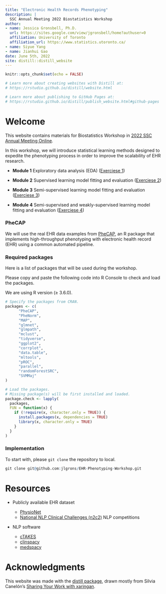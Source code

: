 ```yaml
---
title: "Electronic Health Records Phenotyping"
description: |
  SSC Annual Meeting 2022 Biostatistics Workshop
author: 
- name: Jessica Gronsbell, Ph.D.
  url: https://sites.google.com/view/jgronsbell/home?authuser=0
  affiliation: University of Toronto
  affiliation_url: https://www.statistics.utoronto.ca/
- name: Siyue Yang
- name: Jianhui Gao
date: June 5th, 2022
site: distill::distill_website
---
```


```r
knitr::opts_chunk$set(echo = FALSE)

# Learn more about creating websites with Distill at:
# https://rstudio.github.io/distill/website.html

# Learn more about publishing to GitHub Pages at:
# https://rstudio.github.io/distill/publish_website.html#github-pages
```

# Welcome

This website contains materials for Biostatistics Workshop in [2022 SSC Annual Meeting Online](https://ssc.ca/en/meetings/annual/2022-annual-meeting). 

In this workshop, we will introduce statistical learning methods designed to expedite the phenotyping process in order to improve the scalability of EHR research. 

- **Module 1** Exploratory data analysis (EDA) ([Exerciese 1](https://github.com/jlgrons/EHR-Phenotyping-Workshop/blob/main/module1/module1_phecap.pdf))

- **Module 2** Supervised learning model fitting and evaluation  ([Exerciese 2](https://github.com/jlgrons/EHR-Phenotyping-Workshop/blob/main/module2/module2_phecap.pdf))

- **Module 3** Semi-supervised learning model fitting and evaluation  ([Exerciese 3](https://github.com/jlgrons/EHR-Phenotyping-Workshop/blob/main/module3/module3_phecap.pdf)) 

- **Module 4** Semi-supervised and weakly-supervised learning model fitting and evaluation  ([Exerciese 4](https://github.com/jlgrons/EHR-Phenotyping-Workshop/blob/main/module4/module4_phecap.pdf))


### PheCAP

We will use the real EHR data examples from [PheCAP](https://celehs.github.io/PheCAP/), an R package that implements high-throughput phenotyping with electronic health record (EHR) using a common automated pipeline. 

### Required packages

Here is a list of packages that will be used during the workshop. 

Please copy and paste the following code into R Console to check and load the packages. 

We are using R version ($\geq$ 3.6.0).

```r
# Specify the packages from CRAN.
packages <- c(
	  "PheCAP",     
	  "PheNorm",  
	  "MAP", 
	  "glmnet",     
	  "glmpath",  
	  "mclust",
	  "tidyverse",  
	  "ggplot2",  
	  "corrplot",
	  "data.table", 
	  "mltools",  
	  "pROC",
	  "parallel",
	  "randomForestSRC",
	  "SVMMaj"
)

# Load the packages.
# Missing package(s) will be first installed and loaded.  
package.check <- lapply(
  packages,
  FUN = function(x) {
    if (!require(x, character.only = TRUE)) {
      install.packages(x, dependencies = TRUE)
      library(x, character.only = TRUE)
    }
  }
)
```

### Implementation

To start with, please `git clone` the repository to local. 

```r
git clone git@github.com:jlgrons/EHR-Phenotyping-Workshop.git
```


# Resources

- Publicly available EHR dataset

  - [PhysioNet](https://physionet.org/)
  - [National NLP Clinical Challenges (n2c2)](https://n2c2.dbmi.hms.harvard.edu/) NLP competitions
  
- NLP software
  - [cTAKES](https://ctakes.apache.org/)
  - [clinspacy](https://github.com/ML4LHS/clinspacy)
  - [medspacy](https://github.com/medspacy/medspacy)
  

# Acknowledgments {.appendix}

This website was made with the [distill package](https://rstudio.github.io/distill/), drawn mostly from Silvia Canelón’s [Sharing Your Work with xaringan](https://spcanelon.github.io/xaringan-basics-and-beyond/). 

